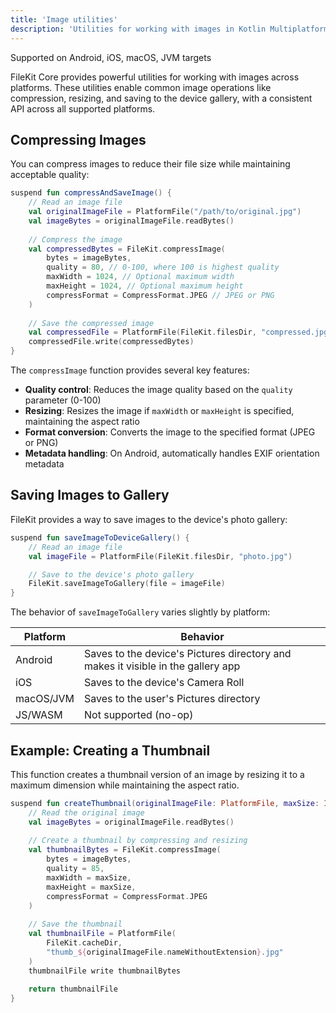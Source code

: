 ```yaml
---
title: 'Image utilities'
description: 'Utilities for working with images in Kotlin Multiplatform'
---
```


<Check>Supported on Android, iOS, macOS, JVM targets</Check>

FileKit Core provides powerful utilities for working with images across platforms. These utilities enable common image operations like compression, resizing, and saving to the device gallery, with a consistent API across all supported platforms.

## Compressing Images

You can compress images to reduce their file size while maintaining acceptable quality:

```kotlin
suspend fun compressAndSaveImage() {
    // Read an image file
    val originalImageFile = PlatformFile("/path/to/original.jpg")
    val imageBytes = originalImageFile.readBytes()
    
    // Compress the image
    val compressedBytes = FileKit.compressImage(
        bytes = imageBytes,
        quality = 80, // 0-100, where 100 is highest quality
        maxWidth = 1024, // Optional maximum width
        maxHeight = 1024, // Optional maximum height
        compressFormat = CompressFormat.JPEG // JPEG or PNG
    )
    
    // Save the compressed image
    val compressedFile = PlatformFile(FileKit.filesDir, "compressed.jpg")
    compressedFile.write(compressedBytes)
}
```

The `compressImage` function provides several key features:
- **Quality control**: Reduces the image quality based on the `quality` parameter (0-100)
- **Resizing**: Resizes the image if `maxWidth` or `maxHeight` is specified, maintaining the aspect ratio
- **Format conversion**: Converts the image to the specified format (JPEG or PNG)
- **Metadata handling**: On Android, automatically handles EXIF orientation metadata

## Saving Images to Gallery

FileKit provides a way to save images to the device's photo gallery:

```kotlin
suspend fun saveImageToDeviceGallery() {
    // Read an image file
    val imageFile = PlatformFile(FileKit.filesDir, "photo.jpg")

    // Save to the device's photo gallery
    FileKit.saveImageToGallery(file = imageFile)
}
```

The behavior of `saveImageToGallery` varies slightly by platform:

| Platform | Behavior |
|----------|----------|
| Android | Saves to the device's Pictures directory and makes it visible in the gallery app |
| iOS | Saves to the device's Camera Roll |
| macOS/JVM | Saves to the user's Pictures directory |
| JS/WASM | Not supported (no-op) |

## Example: Creating a Thumbnail

This function creates a thumbnail version of an image by resizing it to a maximum dimension while maintaining the aspect ratio.

```kotlin
suspend fun createThumbnail(originalImageFile: PlatformFile, maxSize: Int = 200): PlatformFile {
    // Read the original image
    val imageBytes = originalImageFile.readBytes()
    
    // Create a thumbnail by compressing and resizing
    val thumbnailBytes = FileKit.compressImage(
        bytes = imageBytes,
        quality = 85,
        maxWidth = maxSize,
        maxHeight = maxSize,
        compressFormat = CompressFormat.JPEG
    )
    
    // Save the thumbnail
    val thumbnailFile = PlatformFile(
        FileKit.cacheDir,
        "thumb_${originalImageFile.nameWithoutExtension}.jpg"
    )
    thumbnailFile write thumbnailBytes
    
    return thumbnailFile
}
```
